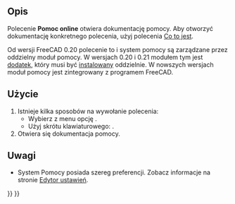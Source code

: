 <languages/>

{{Docnav/pl
|
|[[Std_FreeCADWebsite/pl|Witryna FreeCAD]]
|[[Std_Help_Menu/pl|Std: Menu Pomoc]]
|IconL=
|IconR=Std_FreeCADWebsite.svg
|IconC=Freecad.svg
}}

{{GuiCommand/pl
|Name=Std OnlineHelp
|Name/pl=td: Pomoc online
|MenuLocation=Pomoc → Pomoc
|Workbenches=wszystkie
|Shortcut={{KEY|F1}}
|SeeAlso=[[Std_WhatsThis/pl|Co to jest]]
}}

<span id="Description"></span>
==Opis==

Polecenie '''Pomoc online''' otwiera dokumentację pomocy. Aby otworzyć dokumentację konkretnego polecenia, użyj polecenia [[Std_WhatsThis/pl|Co to jest]].

Od wersji FreeCAD 0.20 polecenie to i system pomocy są zarządzane przez oddzielny moduł pomocy. W wersjach 0.20 i 0.21 modułem tym jest [https://github.com/FreeCAD/FreeCAD-Help dodatek], który musi być [[Std_AddonMgr/pl|instalowany]] oddzielnie. W nowszych wersjach moduł pomocy jest zintegrowany z programem FreeCAD.

<span id="Usage"></span>
==Użycie==

# Istnieje kilka sposobów na wywołanie polecenia:
#* Wybierz z menu opcję {{MenuCommand|Pomoc → [[Image:Std_OnlineHelp.svg|16px]] Pomoc}}.
#* Użyj skrótu klawiaturowego: {{KEY|F1}}.
# Otwiera się dokumentacja pomocy.

<span id="Notes"></span>
==Uwagi==

* System Pomocy posiada szereg preferencji. Zobacz informacje na stronie [[Preferences_Editor/pl#Pomoc|Edytor ustawień]].


{{Docnav/pl
|
|[[Std_FreeCADWebsite/pl|Witryna FreeCAD]]
|[[Std_Help_Menu/pl|Std: Menu Pomoc]]
|IconL=
|IconR=Std_FreeCADWebsite.svg
|IconC=Freecad.svg
}}

{{Std_Base_navi{{#translation:}}}}
{{Userdocnavi{{#translation:}}}}